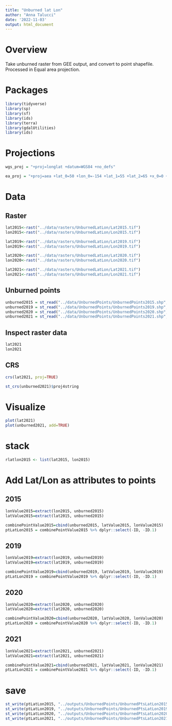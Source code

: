 ```yaml
---
title: "Unburned lat Lon"
author: "Anna Talucci"
date: '2022-11-03'
output: html_document
---
```


# Overview
Take unburned raster from GEE output, and convert to point shapefile. Processed in Equal area projection.

# Packages
```r
library(tidyverse)
library(sp)
library(sf)
library(ids)
library(terra)
library(gdalUtilities)
library(ids)
```
# Projections
```r
wgs_proj = "+proj=longlat +datum=WGS84 +no_defs"
```

```r
ea_proj = "+proj=aea +lat_0=50 +lon_0=-154 +lat_1=55 +lat_2=65 +x_0=0 +y_0=0 +datum=NAD83 +units=m +no_defs"
```

# Data

## Raster
```r
lat2015<-rast("../data/rasters/UnburnedLatLon/Lat2015.tif")
lon2015<-rast("../data/rasters/UnburnedLatLon/Lon2015.tif")
```

```r
lat2019<-rast("../data/rasters/UnburnedLatLon/Lat2019.tif")
lon2019<-rast("../data/rasters/UnburnedLatLon/Lon2019.tif")
```

```r
lat2020<-rast("../data/rasters/UnburnedLatLon/Lat2020.tif")
lon2020<-rast("../data/rasters/UnburnedLatLon/Lon2020.tif")
```

```r
lat2021<-rast("../data/rasters/UnburnedLatLon/Lat2021.tif")
lon2021<-rast("../data/rasters/UnburnedLatLon/Lon2021.tif")
```

## Unburned points
```r
unburned2015 = st_read("../data/UnburnedPoints/UnburnedPoints2015.shp", "UnburnedPoints2015")
unburned2019 = st_read("../data/UnburnedPoints/UnburnedPoints2019.shp", "UnburnedPoints2019")
unburned2020 = st_read("../data/UnburnedPoints/UnburnedPoints2020.shp", "UnburnedPoints2020")
unburned2021 = st_read("../data/UnburnedPoints/UnburnedPoints2021.shp", "UnburnedPoints2021")
```

## Inspect raster data
```r
lat2021
lon2021
```
## CRS
```r
crs(lat2021, proj=TRUE)
```

```r
st_crs(unburned2021)$proj4string
```
# Visualize
```r
plot(lat2021)
plot(unburned2021, add=TRUE)
```

# stack
```r
rlatlon2015 <- list(lat2015, lon2015)
```

# Add Lat/Lon as attributes to points
## 2015
```r
lonValue2015=extract(lon2015, unburned2015)
latValue2015=extract(lat2015, unburned2015)
```

```r
combinePointValue2015=cbind(unburned2015, latValue2015, lonValue2015)
ptLatLon2015 = combinePointValue2015 %>% dplyr::select(-ID, -ID.1)
```

## 2019
```r
lonValue2019=extract(lon2019, unburned2019)
latValue2019=extract(lat2019, unburned2019)
```

```r
combinePointValue2019=cbind(unburned2019, latValue2019, lonValue2019)
ptLatLon2019 = combinePointValue2019 %>% dplyr::select(-ID, -ID.1)
```

## 2020
```r
lonValue2020=extract(lon2020, unburned2020)
latValue2020=extract(lat2020, unburned2020)
```

```r
combinePointValue2020=cbind(unburned2020, latValue2020, lonValue2020)
ptLatLon2020 = combinePointValue2020 %>% dplyr::select(-ID, -ID.1)
```

## 2021
```r
lonValue2021=extract(lon2021, unburned2021)
latValue2021=extract(lat2021, unburned2021)
```

```r
combinePointValue2021=cbind(unburned2021, latValue2021, lonValue2021)
ptLatLon2021 = combinePointValue2021 %>% dplyr::select(-ID, -ID.1)
```
# save 
```r
st_write(ptLatLon2015, "../outputs/UnburnedPoints/UnburnedPtsLatLon2015.shp", driver="ESRI Shapefile")
st_write(ptLatLon2019, "../outputs/UnburnedPoints/UnburnedPtsLatLon2019.shp", driver="ESRI Shapefile")
st_write(ptLatLon2020, "../outputs/UnburnedPoints/UnburnedPtsLatLon2020.shp", driver="ESRI Shapefile")
st_write(ptLatLon2021, "../outputs/UnburnedPoints/UnburnedPtsLatLon2021.shp", driver="ESRI Shapefile")
```